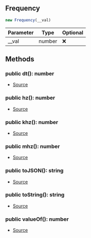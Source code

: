 ## Frequency


```typescript
new Frequency(__val)
```
| Parameter | Type | Optional |
| ----------- | ----------- | ----------- |
| __val | number | ❌ |




## Methods
### public dt(): number
- [Source](https://github.com/Androz2091/discord-player/blob/fe42dd7/packages/equalizer/src/utils/Frequency.ts#L19)
### public hz(): number
- [Source](https://github.com/Androz2091/discord-player/blob/fe42dd7/packages/equalizer/src/utils/Frequency.ts#L15)
### public khz(): number
- [Source](https://github.com/Androz2091/discord-player/blob/fe42dd7/packages/equalizer/src/utils/Frequency.ts#L7)
### public mhz(): number
- [Source](https://github.com/Androz2091/discord-player/blob/fe42dd7/packages/equalizer/src/utils/Frequency.ts#L11)
### public toJSON(): string
- [Source](https://github.com/Androz2091/discord-player/blob/fe42dd7/packages/equalizer/src/utils/Frequency.ts#L31)
### public toString(): string
- [Source](https://github.com/Androz2091/discord-player/blob/fe42dd7/packages/equalizer/src/utils/Frequency.ts#L27)
### public valueOf(): number
- [Source](https://github.com/Androz2091/discord-player/blob/fe42dd7/packages/equalizer/src/utils/Frequency.ts#L23)